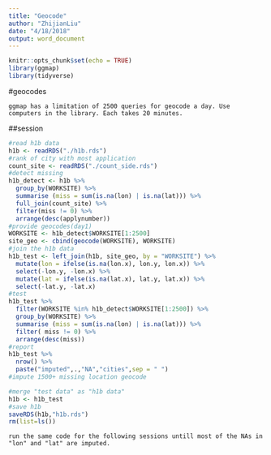 ```yaml
---
title: "Geocode"
author: "ZhijianLiu"
date: "4/18/2018"
output: word_document
---
```


```r
knitr::opts_chunk$set(echo = TRUE)
library(ggmap)
library(tidyverse)
```
#geocodes
```
ggmap has a limitation of 2500 queries for geocode a day. Use computers in the library. Each takes 20 minutes.
```
##session
```r
#read h1b data
h1b <- readRDS("./h1b.rds")
#rank of city with most application
count_site <- readRDS("./count_side.rds")
#detect missing
h1b_detect <- h1b %>%
  group_by(WORKSITE) %>%
  summarise (miss = sum(is.na(lon) | is.na(lat))) %>%
  full_join(count_site) %>%
  filter(miss != 0) %>%
  arrange(desc(applynumber))
#provide geocodes(day1)
WORKSITE <- h1b_detect$WORKSITE[1:2500]
site_geo <- cbind(geocode(WORKSITE), WORKSITE)
#join the h1b data
h1b_test <- left_join(h1b, site_geo, by = "WORKSITE") %>% 
  mutate(lon = ifelse(is.na(lon.x), lon.y, lon.x)) %>% 
  select(-lon.y, -lon.x) %>%
  mutate(lat = ifelse(is.na(lat.x), lat.y, lat.x)) %>%
  select(-lat.y, -lat.x)
#test
h1b_test %>%
  filter(WORKSITE %in% h1b_detect$WORKSITE[1:2500]) %>%
  group_by(WORKSITE) %>%
  summarise (miss = sum(is.na(lon) | is.na(lat))) %>%
  filter( miss != 0) %>%
  arrange(desc(miss))
#report
h1b_test %>%
  nrow() %>%
  paste("imputed",.,"NA","cities",sep = " ")
#impute 1500+ missing location geocode

#merge "test data" as "h1b data"
h1b <- h1b_test 
#save h1b
saveRDS(h1b,"h1b.rds")
rm(list=ls())
```
```
run the same code for the following sessions untill most of the NAs in "lon" and "lat" are imputed.
```